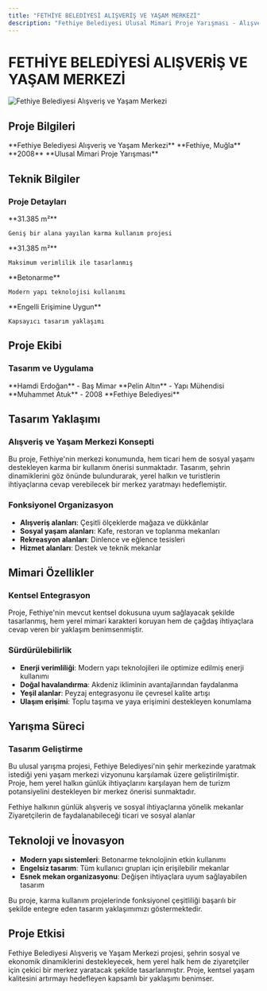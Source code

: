 ```yaml
---
title: "FETHİYE BELEDİYESİ ALIŞVERİŞ VE YAŞAM MERKEZİ"
description: "Fethiye Belediyesi Ulusal Mimari Proje Yarışması - Alışveriş ve Yaşam Merkezi Projesi"
---
```


# FETHİYE BELEDİYESİ ALIŞVERİŞ VE YAŞAM MERKEZİ

<Frame>
  <img src="https://v5.airtableusercontent.com/v3/u/45/45/1758139200000/B7sKFpQncSaelaUu5CAn6g/wkUi1qQXHzmvA3OesT8wvsa5JMiQh587HXMFxgWX6Z7cXQ0kbNNwE74RSnPz0f5_h9Sf5HF41806MbQQ4yxMZucxQTv4b_rRRVBZsG3qh2qf7cqEG-D96LgT69z9ojwAGEzUlZt9ikupBEt3Gy0fcw/TIeN894y1e7Tos4-WvUxBIxr0pmxRz-Ht2tq7UeyV2s" alt="Fethiye Belediyesi Alışveriş ve Yaşam Merkezi" />
</Frame>

## Proje Bilgileri

<CardGroup cols={2}>
  <Card title="Proje Adı" icon="building">
    **Fethiye Belediyesi Alışveriş ve Yaşam Merkezi**
  </Card>
  
  <Card title="Konum" icon="location-dot">
    **Fethiye, Muğla**
  </Card>
  
  <Card title="Proje Tarihi" icon="calendar">
    **2008**
  </Card>
  
  <Card title="Yarışma Türü" icon="trophy">
    **Ulusal Mimari Proje Yarışması**
  </Card>
</CardGroup>

## Teknik Bilgiler

### Proje Detayları

<CardGroup cols={2}>
  <Card title="Arsa Alanı" icon="ruler">
    **31.385 m²**
    
    Geniş bir alana yayılan karma kullanım projesi
  </Card>
  
  <Card title="Toplam İnşaat Alanı" icon="building">
    **31.385 m²**
    
    Maksimum verimlilik ile tasarlanmış
  </Card>
  
  <Card title="Yapım Türü" icon="hammer">
    **Betonarme**
    
    Modern yapı teknolojisi kullanımı
  </Card>
  
  <Card title="Erişilebilirlik" icon="wheelchair">
    **Engelli Erişimine Uygun**
    
    Kapsayıcı tasarım yaklaşımı
  </Card>
</CardGroup>

## Proje Ekibi

### Tasarım ve Uygulama

<Steps>
  <Step title="Tasarım Ekibi">
    **Hamdi Erdoğan** - Baş Mimar
  </Step>
  
  <Step title="Statik Projesi">
    **Pelin Altın** - Yapı Mühendisi
  </Step>
  
  <Step title="Görselleştirmeler">
    **Muhammet Atuk** - 2008
  </Step>
  
  <Step title="İşveren">
    **Fethiye Belediyesi**
  </Step>
</Steps>

## Tasarım Yaklaşımı

### Alışveriş ve Yaşam Merkezi Konsepti

Bu proje, Fethiye'nin merkezi konumunda, hem ticari hem de sosyal yaşamı destekleyen karma bir kullanım önerisi sunmaktadır. Tasarım, şehrin dinamiklerini göz önünde bulundurarak, yerel halkın ve turistlerin ihtiyaçlarına cevap verebilecek bir merkez yaratmayı hedeflemiştir.

### Fonksiyonel Organizasyon

- **Alışveriş alanları**: Çeşitli ölçeklerde mağaza ve dükkânlar
- **Sosyal yaşam alanları**: Kafe, restoran ve toplanma mekanları  
- **Rekreasyon alanları**: Dinlence ve eğlence tesisleri
- **Hizmet alanları**: Destek ve teknik mekanlar

## Mimari Özellikler

### Kentsel Entegrasyon

<Note>
Proje, Fethiye'nin mevcut kentsel dokusuna uyum sağlayacak şekilde tasarlanmış, hem yerel mimari karakteri koruyan hem de çağdaş ihtiyaçlara cevap veren bir yaklaşım benimsenmiştir.
</Note>

### Sürdürülebilirlik

- **Enerji verimliliği**: Modern yapı teknolojileri ile optimize edilmiş enerji kullanımı
- **Doğal havalandırma**: Akdeniz ikliminin avantajlarından faydalanma
- **Yeşil alanlar**: Peyzaj entegrasyonu ile çevresel kalite artışı
- **Ulaşım erişimi**: Toplu taşıma ve yaya erişimini destekleyen konumlama

## Yarışma Süreci

### Tasarım Geliştirme

Bu ulusal yarışma projesi, Fethiye Belediyesi'nin şehir merkezinde yaratmak istediği yeni yaşam merkezi vizyonunu karşılamak üzere geliştirilmiştir. Proje, hem yerel halkın günlük ihtiyaçlarını karşılayan hem de turizm potansiyelini destekleyen bir merkez önerisi sunmaktadır.

<CardGroup cols={2}>
  <Card title="Yerel İhtiyaçlar" icon="users">
    Fethiye halkının günlük alışveriş ve sosyal ihtiyaçlarına yönelik mekanlar
  </Card>
  
  <Card title="Turizm Desteği" icon="plane">
    Ziyaretçilerin de faydalanabileceği ticari ve sosyal alanlar
  </Card>
</CardGroup>

## Teknoloji ve İnovasyon

- **Modern yapı sistemleri**: Betonarme teknolojinin etkin kullanımı
- **Engelsiz tasarım**: Tüm kullanıcı grupları için erişilebilir mekanlar
- **Esnek mekan organizasyonu**: Değişen ihtiyaçlara uyum sağlayabilen tasarım

<Tip>
Bu proje, karma kullanım projelerinde fonksiyonel çeşitliliği başarılı bir şekilde entegre eden tasarım yaklaşımımızı göstermektedir.
</Tip>

## Proje Etkisi

Fethiye Belediyesi Alışveriş ve Yaşam Merkezi projesi, şehrin sosyal ve ekonomik dinamiklerini destekleyecek, hem yerel halk hem de ziyaretçiler için çekici bir merkez yaratacak şekilde tasarlanmıştır. Proje, kentsel yaşam kalitesini artırmayı hedefleyen kapsamlı bir yaklaşımı benimser.
